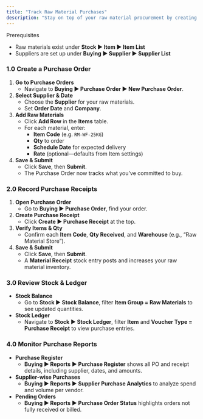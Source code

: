 ```yaml
---
title: "Track Raw Material Purchases"
description: "Stay on top of your raw material procurement by creating Purchase Orders, recording receipts, and reviewing purchase reports in the CGIC App."
---
```


<Info>
  Prerequisites

  - Raw materials exist under **Stock ▶️ Item ▶️ Item List**
  - Suppliers are set up under **Buying ▶️ Supplier ▶️ Supplier List**
</Info>

### 1.0 Create a Purchase Order

1. **Go to Purchase Orders**
   - Navigate to **Buying ▶️ Purchase Order ▶️ New Purchase Order**.
2. **Select Supplier & Date**
   - Choose the **Supplier** for your raw materials.
   - Set **Order Date** and **Company**.
3. **Add Raw Materials**
   - Click **Add Row** in the **Items** table.
   - For each material, enter:
     - **Item Code** (e.g. `RM-WF-25KG`)
     - **Qty** to order
     - **Schedule Date** for expected delivery
     - **Rate** (optional—defaults from Item settings)
4. **Save & Submit**
   - Click **Save**, then **Submit**.
   - The Purchase Order now tracks what you’ve committed to buy.

### 2.0 Record Purchase Receipts

1. **Open Purchase Order**
   - Go to **Buying ▶️ Purchase Order**, find your order.
2. **Create Purchase Receipt**
   - Click **Create ▶️ Purchase Receipt** at the top.
3. **Verify Items & Qty**
   - Confirm each **Item Code**, **Qty Received**, and **Warehouse** (e.g., “Raw Material Store”).
4. **Save & Submit**
   - Click **Save**, then **Submit**.
   - A **Material Receipt** stock entry posts and increases your raw material inventory.

### 3.0 Review Stock & Ledger

- **Stock Balance**
  - Go to **Stock ▶️ Stock Balance**, filter **Item Group = Raw Materials** to see updated quantities.
- **Stock Ledger**
  - Navigate to **Stock ▶️ Stock Ledger**, filter **Item** and **Voucher Type = Purchase Receipt** to view purchase entries.

### 4.0 Monitor Purchase Reports

- **Purchase Register**
  - **Buying ▶️ Reports ▶️ Purchase Register** shows all PO and receipt details, including supplier, dates, and amounts.
- **Supplier-wise Purchases**
  - **Buying ▶️ Reports ▶️ Supplier Purchase Analytics** to analyze spend and volume per vendor.
- **Pending Orders**
  - **Buying ▶️ Reports ▶️ Purchase Order Status** highlights orders not fully received or billed.